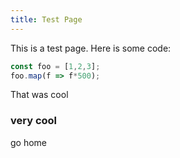 ```yaml
---
title: Test Page
---
```



This is a test page. Here is some code:

```javascript
const foo = [1,2,3];
foo.map(f => f*500);
```

That was cool

### very cool
<Link to="/">go home</Link>